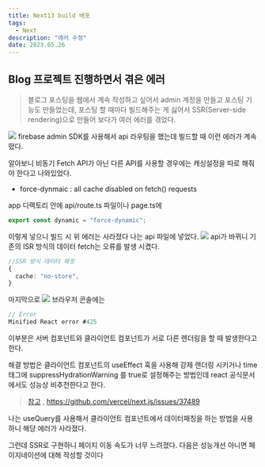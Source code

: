 ```yaml
---
title: Next13 build 배포
tags:
  - Next
description: "에러 수정"
date: 2023.05.26
---
```


## Blog 프로젝트 진행하면서 겪은 에러

> 블로그 포스팅을 웹에서 계속 작성하고 싶어서 admin 계정을 만들고 포스팅 기능도 만들었는데, 포스팅 할 때마다 빌드해주는 게 싫어서 SSR(Server-side rendering)으로 만들어 보다가 여러 에러를 겪었다.

![](https://velog.velcdn.com/images/given/post/92aedaef-e5db-4d6c-9bc4-b267bfd6c74c/image.png)
firebase admin SDK를 사용해서 api 라우팅을 했는데 빌드할 때 이런 에러가 계속 떴다.

알아보니 비동기 Fetch API가 아닌 다른 API를 사용할 경우에는 캐싱설정을 따로 해줘야 한다고 나와있었다.

- force-dynmaic : all cache disabled on fetch() requests

app 디랙토리 안에 api/route.ts 파일이나 page.ts에

```ts
export const dynamic = "force-dynamic";
```

이렇게 넣으니 빌드 시 위 에러는 사라졌다
나는 api 파일에 넣었다.
![](https://velog.velcdn.com/images/given/post/c29c0f60-2d92-4b42-88b6-775ee1277f8e/image.png)
api가 바뀌니 기존의 ISR 방식의 데이터 fetch는 오류를 발생 시켰다.

```ts
//SSR 방식 데이터 패칭
{
  cache: "no-store",
}
```

마지막으로
![](https://velog.velcdn.com/images/given/post/323db6cf-537e-40ce-a605-32bbe93abdde/image.png)
브라우저 콘솔에는

```ts
// Error
Minified React error #425
```

이부분은 서버 컴포넌트와 클라이언트 컴포넌트가 서로 다른 렌더링을 할 때 발생한다고 한다.

해결 방법은 클라이언트 컴포넌트의 useEffect 훅을 사용해 강제 렌더링 시키거나 time 태그에 suppressHydrationWarning 를 true로 설정해주는 방법인데 react 공식문서에서도 성능상 비추천한다고 한다.

> [참고](https://velog.io/@real-bird/Next.js-SSR-Error-React18-error-423-418-425) , https://github.com/vercel/next.js/issues/37489

나는 useQuery를 사용해서 클라이언트 컴포넌트에서 데이터패칭을 하는 방법을 사용하니 해당 에러가 사라졌다.

그런데 SSR로 구현하니 페이지 이동 속도가 너무 느려졌다. 다음은 성능개선 아니면 페이지네이션에 대해 작성할 것이다
